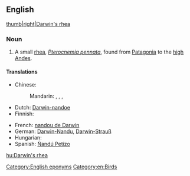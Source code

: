 ==English==
[[image:nandu.jpg|thumb|right|Darwin's rhea]]

===Noun===
{{wikipedia|Darwin's Rhea}}
{{en-noun|head=[[Darwin]][['s|’s]] [[rhea]]}}

# A small [[rhea]], ''[[Pterocnemia pennata]]'', found from [[Patagonia]] to the [[high]] [[Andes]].

====Translations====
{{trans-top|Pterocnemia pennata}}
* Chinese:
*: Mandarin: {{t|cmn|美洲小鴕|sc=Hani}}, {{t|cmn|美洲小鸵|tr=Měizhōu xiǎotuó|sc=Hani}}, {{t|cmn|達爾文鶆䴈|sc=Hani}}, {{t|cmn|达尔文鶆䴈|tr=Dá'ěrwén lái'ǎo|sc=Hani}}
* Dutch: [[Darwin-nandoe]] {{m}}
* Finnish: {{t-|fi|patagoniannandu}}
{{trans-mid}}
* French: [[nandou de Darwin]] {{m}}
* German: [[Darwin-Nandu]], [[Darwin-Strauß]]
* Hungarian: {{t+|hu|Darwin-nandu}}
* Spanish: [[Ñandú Petizo]] {{m}}
{{trans-bottom}}

[[Category:English eponyms]]
[[Category:en:Birds]]

[[hu:Darwin's rhea]]